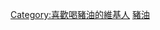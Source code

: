 {{Userbox
  |border-c = #000000
  |border-s = 1
  |id-c     = #ffffff
  |id-s     = 10
  |id-fc    = #000000
  |info-c   = #ffa500
  |info-s   = 10
  |info-fc  = #000000
  |id       = 豬油
  |info     = 這個用戶喜歡喝'''[[油|豬油]]'''。
}}
<includeonly>[[Category:喜歡喝豬油的維基人]]</includeonly>
<noinclude>[[Category:食品用户框模板|豬油]]</noinclude>